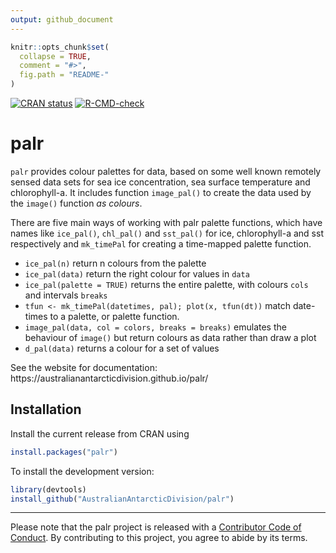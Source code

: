 ```yaml
---
output: github_document
---
```


<!-- README.md is generated from README.Rmd. Please edit that file -->

```r
knitr::opts_chunk$set(
  collapse = TRUE,
  comment = "#>",
  fig.path = "README-"
)
```

<!-- badges: start -->
[![CRAN status](https://www.r-pkg.org/badges/version/palr)](https://CRAN.R-project.org/package=palr)
[![R-CMD-check](https://github.com/AustralianAntarcticDivision/palr/actions/workflows/R-CMD-check.yaml/badge.svg)](https://github.com/AustralianAntarcticDivision/palr/actions/workflows/R-CMD-check.yaml)
<!-- badges: end -->

# palr


`palr` provides colour palettes for data, based on some well known remotely sensed data sets for sea ice concentration, sea surface temperature and chlorophyll-a.  It includes function `image_pal()` to create the data used by the `image()` function *as colours*. 

There are five main ways of working with palr palette functions, which have names like `ice_pal()`, `chl_pal()` and `sst_pal()` for ice, chlorophyll-a and sst respectively and  `mk_timePal` for creating a time-mapped palette function.  

* `ice_pal(n)` return n colours from the palette
* `ice_pal(data)` return the right colour for values in `data`
* `ice_pal(palette = TRUE)` returns the entire palette, with colours `cols` and intervals `breaks`
* `tfun <- mk_timePal(datetimes, pal); plot(x, tfun(dt))` match date-times to a palette, or palette function. 
* `image_pal(data, col = colors, breaks = breaks)` emulates the behaviour of `image()` but return
colours as data rather than draw a plot
* `d_pal(data)` returns a colour for a set of values


See the website for documentation: https://australianantarcticdivision.github.io/palr/

## Installation

Install the current release from CRAN using 

```R
install.packages("palr")
```

To install the development version: 

```R
library(devtools)
install_github("AustralianAntarcticDivision/palr")
```



---

Please note that the palr project is released with a [Contributor Code of Conduct](https://github.com/AustralianAntarcticDivision/palr/blob/master/CODE_OF_CONDUCT.md). By contributing to this project, you agree to abide by its terms.
